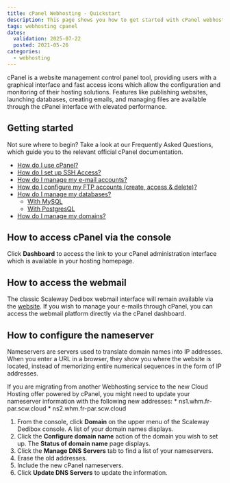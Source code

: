 ```yaml
---
title: cPanel Webhosting - Quickstart
description: This page shows you how to get started with cPanel webhosting.
tags: webhosting cpanel
dates:
  validation: 2025-07-22
  posted: 2021-05-26
categories:
  - webhosting
---
```




<WebhostingOnline />

cPanel is a website management control panel tool, providing users with a graphical interface and fast access icons which allow the configuration and monitoring of their hosting solutions. Features like publishing websites, launching databases, creating emails, and managing files are available through the cPanel interface with elevated performance.

## Getting started

Not sure where to begin? Take a look at our Frequently Asked Questions, which guide you to the relevant official cPanel documentation.

* [How do I use cPanel?](https://docs.cpanel.net/cpanel/the-cpanel-interface/the-cpanel-interface/)
* [How do I set up SSH Access?](https://docs.cpanel.net/cpanel/security/ssh-access/)
* [How do I manage my e-mail accounts?](https://docs.cpanel.net/cpanel/email/email-accounts/#overview)
* [How do I configure my FTP accounts (create, access & delete)?](https://docs.cpanel.net/cpanel/files/ftp-accounts/)
* [How do I manage my databases?](https://docs.cpanel.net/cpanel/databases/)
  * [With MySQL](https://docs.cpanel.net/cpanel/databases/mysql-databases/)
  * [With PostgresQL](https://docs.cpanel.net/cpanel/databases/postgresql-databases/)
* [How do I manage my domains?](https://docs.cpanel.net/cpanel/domains/domains/)

## How to access cPanel via the console

Click **Dashboard** to access the link to your cPanel administration interface which is available in your hosting homepage.

<Lightbox image={image} alt="" />
<Lightbox image={image2} alt="" />
<Lightbox image={image3} alt="" />

## How to access the webmail

The classic Scaleway Dedibox webmail interface will remain available via the [website](https://webmail.online.net). If you wish to manage your e-mails through cPanel, you can access the webmail platform directly via the cPanel dashboard.

## How to configure the nameserver

Nameservers are servers used to translate domain names into IP addresses. When you enter a URL in a browser, they show you where the website is located, instead of memorizing entire numerical sequences in the form of IP addresses.

<Message type="important">
  If you are migrating from another Webhosting service to the new Cloud Hosting offer powered by cPanel, you might need to update your nameserver information with the following new addresses:
    * ns1.whm.fr-par.scw.cloud
    * ns2.whm.fr-par.scw.cloud
</Message>

1. From the console, click **Domain** on the upper menu of the Scaleway Dedibox console. A list of your domain names displays.
    <Lightbox image={image4} alt="" />
2. Click the **Configure domain name** action of the domain you wish to set up. The **Status of domain name** page displays.
    <Lightbox image={image5} alt="" />
    <Lightbox image={image6} alt="" />
3. Click the **Manage DNS Servers** tab to find a list of your nameservers.
4. Erase the old addresses.
5. Include the new cPanel nameservers.
6. Click **Update DNS Servers** to update the information.